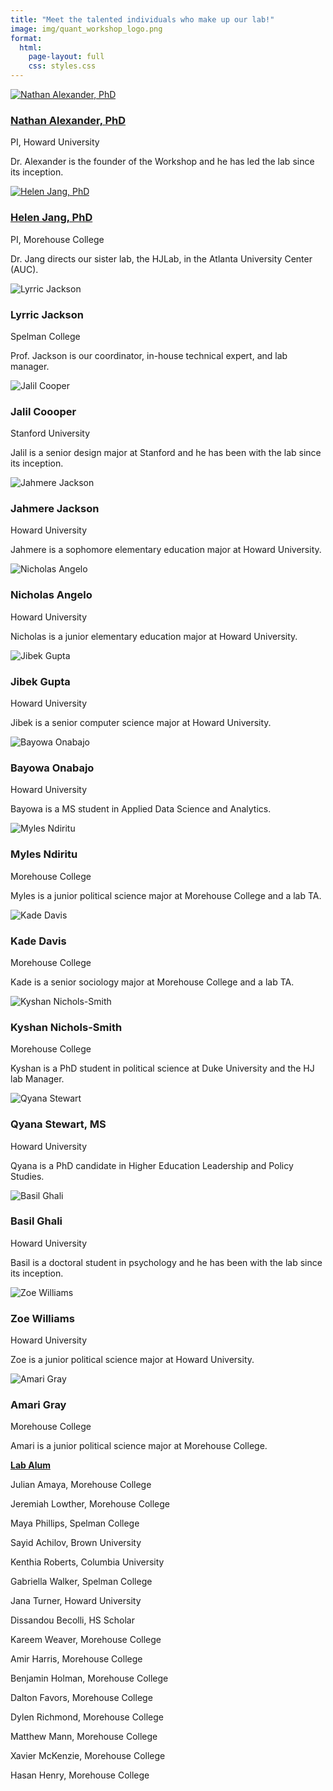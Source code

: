 ```yaml
---
title: "Meet the talented individuals who make up our lab!"
image: img/quant_workshop_logo.png
format:
  html:
    page-layout: full
    css: styles.css
---
```


<div class="team-grid">

<div class="team-member">
  <a href="https://profiles.howard.edu/nathan-alexander" target="_blank">
  <img src="img/people/naite.jpg" alt="Nathan Alexander, PhD" class="circle">
  <h3>Nathan Alexander, PhD</h3>
  </a>
  <p>PI, Howard University</p>
  <p>Dr. Alexander is the founder of the Workshop and he has led the lab since its inception. </p>
</div>

<div class="team-member">
  <a href="https://morehouse.edu/directory/hye-ryeon-jang" target="_blank">
  <img src="img/people/jang.jpg" alt="Helen Jang, PhD" class="circle">
  <h3>Helen Jang, PhD</h3>
  </a>
  <p>PI, Morehouse College</p>
  <p>Dr. Jang directs our sister lab, the HJLab, in the Atlanta University Center (AUC).</p>
</div>

<div class="team-member">
  <img src="img/people/lyrric.jpg" alt="Lyrric Jackson" class="circle">
  <h3>Lyrric Jackson</h3>
  <p>Spelman College</p>
  <p>Prof. Jackson is our coordinator, in-house technical expert, and lab manager.</p>
</div>

<div class="team-member">
  <img src="img/people/jalil.jpg" alt="Jalil Cooper" class="circle">
  <h3>Jalil Coooper</h3>
  <p>Stanford University</p>
  <p>Jalil is a senior design major at Stanford and he has been with the lab since its inception.</p>
</div>

<div class="team-member">
  <img src="img/people/jahmere.jpeg" alt="Jahmere Jackson" class="circle">
  <h3>Jahmere Jackson</h3>
  <p>Howard University</p>
  <p>Jahmere is a sophomore elementary education major at Howard University.</p>
</div>

<div class="team-member">
  <img src="img/people/nicholas.jpeg" alt="Nicholas Angelo" class="circle">
  <h3>Nicholas Angelo</h3>
  <p>Howard University</p>
  <p>Nicholas is a junior elementary education major at Howard University.</p>
</div>

<div class="team-member">
  <img src="img/people/jibek.jpeg" alt="Jibek Gupta" class="circle">
  <h3>Jibek Gupta</h3>
  <p>Howard University</p>
  <p>Jibek is a senior computer science major at Howard University.</p>
</div>

<div class="team-member">
  <img src="img/people/bayowa.jpeg" alt="Bayowa Onabajo" class="circle">
  <h3>Bayowa Onabajo</h3>
  <p>Howard University</p>
  <p>Bayowa is a MS student in Applied Data Science and Analytics.</p>
</div>

<div class="team-member">
  <img src="img/people/myles.jpg" alt="Myles Ndiritu" class="circle">
  <h3>Myles Ndiritu</h3>
  <p>Morehouse College</p>
  <p>Myles is a junior political science major at Morehouse College and a lab TA.</p>
</div>

<div class="team-member">
  <img src="img/people/kade.jpg" alt="Kade Davis" class="circle">
  <h3>Kade Davis</h3>
  <p>Morehouse College</p>
  <p>Kade is a senior sociology major at Morehouse College and a lab TA.</p>
</div>

<div class="team-member">
  <img src="img/people/kyshan.jpeg" alt="Kyshan Nichols-Smith" class="circle">
  <h3>Kyshan Nichols-Smith</h3>
  <p>Morehouse College</p>
  <p>Kyshan is a PhD student in political science at Duke University and the HJ lab Manager.</p>
</div>

<div class="team-member">
  <img src="img/people/qyana.png" alt="Qyana Stewart" class="circle">
  <h3>Qyana Stewart, MS</h3>
  <p>Howard University</p>
  <p>Qyana is a PhD candidate in Higher Education Leadership and Policy Studies.</p>
</div>

<div class="team-member">
  <img src="img/people/basil.jpg" alt="Basil Ghali" class="circle">
  <h3>Basil Ghali</h3>
  <p>Howard University</p>
  <p>Basil is a doctoral student in psychology and he has been with the lab since its inception.</p>
</div>

<div class="team-member">
  <img src="img/people/zoe.jpg" alt="Zoe Williams" class="circle">
  <h3>Zoe Williams</h3>
  <p>Howard University</p>
  <p>Zoe is a junior political science major at Howard University.</p>
</div>

<div class="team-member">
  <img src="img/people/amari.jpg" alt="Amari Gray" class="circle">
  <h3>Amari Gray</h3>
  <p>Morehouse College</p>
  <p>Amari is a junior political science major at Morehouse College.</p>
</div>

<div class="alumni">

<b><u>Lab Alum</u></b>

<p>Julian Amaya, Morehouse College</p>
<p>Jeremiah Lowther, Morehouse College</p>
<p>Maya Phillips, Spelman College</p>
<p>Sayid Achilov, Brown University</p>
<p>Kenthia Roberts, Columbia University</p>
<p>Gabriella Walker, Spelman College</p>
<p>Jana Turner, Howard University</p>
<p>Dissandou Becolli, HS Scholar</p>
<p>Kareem Weaver, Morehouse College</p>
<p>Amir Harris, Morehouse College</p>
<p>Benjamin Holman, Morehouse College</p>
<p>Dalton Favors, Morehouse College</p>
<p>Dylen Richmond, Morehouse College</p>
<p>Matthew Mann, Morehouse College</p>
<p>Xavier McKenzie, Morehouse College</p>
<p>Hasan Henry, Morehouse College</p>

</div>
